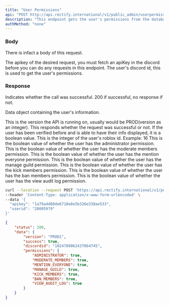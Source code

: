 ```yaml
---
title: "User Permissions"
api: "POST http://api.rectify.international/v1/public_admin/userpermissions"
description: "This endpoint gets the user's permissions from the database."
authMethod: "none"
---
```


### Body

There is infact a body of this request.

<ParamField body="apikey" type="string" required>
  The apikey of the desired request, you must fetch an apiKey in the discord before you can do any requests in this endpoint.
</ParamField>

<ParamField body="userid" type="integer" required>
    The user's discord id, this is used to get the user's permissions.
</ParamField>

### Response

<ResponseField name="status" type="number">
  Indicates whether the call was successful. 200 if successful, no response if not.
</ResponseField>

<ResponseField name="data" type="object">

Data object containing the user's information.
</ResponseField>

<Expandable title="Response Info">

<ResponseField name="version" type="string">
  This is the version the API is running on, usually would be PROD(version as an integer).
</ResponseField>

<ResponseField name="success" type="boolean">
  This responds whether the request was successful or not. If the user has been verified before and is able to have their info displayed, it is a boolean value.
</ResponseField>

<ResponseField name="discordid" type="integer">
  This is the integer of the user's roblox id. Example: 16
</ResponseField>

<Expandable title="permissions">
  <ResponseField name="ADMINISTRATOR" type="boolean">
    This is the boolean value of whether the user has the administrator permission.
  </ResponseField>
  <ResponseField name="MODERATE_MEMBERS" type="boolean">
    This is the boolean value of whether the user has the moderate members permission.
  </ResponseField>
  <ResponseField name="MENTION_EVERYONE" type="boolean">
    This is the boolean value of whether the user has the mention everyone permission.
  </ResponseField>
  <ResponseField name="MANAGE_GUILD" type="boolean">
    This is the boolean value of whether the user has the manage guild permission.
  </ResponseField>
  <ResponseField name="KICK_MEMBERS" type="boolean">
    This is the boolean value of whether the user has the kick members permission.
  </ResponseField>
  <ResponseField name="BAN_MEMBERS" type="boolean">
    This is the boolean value of whether the user has the ban members permission.
  </ResponseField>
  <ResponseField name="VIEW_AUDIT_LOG" type="boolean">
    This is the boolean value of whether the user has the view audit log permission.
  </ResponseField>
</Expandable>
</Expandable>
<RequestExample>

```bash Example Request
curl --location --request POST 'https://api.rectify.international/v1/public_admin/userpermissions' \
--header 'Content-Type: application/x-www-form-urlencoded' \
--data '{
  "apikey": "1a79a4d60de6718e8e5b326e338ae533",
  "userid": "20095979" 
}'
```

</RequestExample>

<ResponseExample>

```json Response
{
    "status": 200,
    "data": {
        "version": "PROD1",
        "success": true,
        "discordid": "1024789062437064745",
        "permissions": {
            "ADMINISTRATOR": true,
            "MODERATE_MEMBERS": true,
            "MENTION_EVERYONE": true,
            "MANAGE_GUILD": true,
            "KICK_MEMBERS": true,
            "BAN_MEMBERS": true,
            "VIEW_AUDIT_LOG": true
        }
    }
}
```
</ResponseExample>
